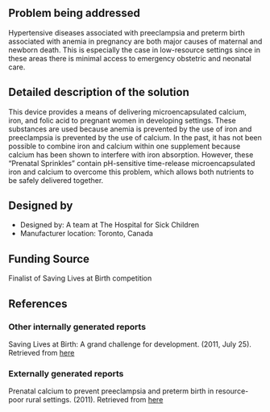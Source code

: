 {{Medical Device
|Health Topic=Maternal mortality
|Classification=Preventative
|Scope=Prototype
|Location=Africa
|Image=Imageneeded.png
}}
<!-- Please make sure to use the format provided below for consistency between all devices. -->
==Problem being addressed==
Hypertensive diseases associated with preeclampsia and preterm birth associated with anemia in pregnancy are both major causes of maternal and newborn death. This is especially the case in low-resource settings since in these areas there is minimal access to emergency obstetric and neonatal care.
==Detailed description of the solution==
This device provides a means of delivering microencapsulated calcium, iron, and folic acid to pregnant women in developing settings. These substances are used because anemia is prevented by the use of iron and preeclampsia is prevented by the use of calcium. In the past, it has not been possible to combine iron and calcium within one supplement because calcium has been shown to interfere with iron absorption. However, these “Prenatal Sprinkles” contain pH-sensitive time-release microencapsulated iron and calcium to overcome this problem, which allows both nutrients to be safely delivered together. 
==Designed by==
*Designed by: A team at The Hospital for Sick Children
*Manufacturer location: Toronto, Canada
 
==Funding Source==
Finalist of Saving Lives at Birth competition

==References==

===Other internally generated reports===
Saving Lives at Birth: A grand challenge for development. (2011, July 25). Retrieved from [http://www.sickkids.ca/AboutSickKids/Newsroom/Past-News/News/Grand-Challenge-for-Development.html here]
===Externally generated reports===
Prenatal calcium to prevent preeclampsia and preterm birth in resource-poor rural settings. (2011). Retrieved from [http://savinglivesatbirth.net/summaries/88 here]

<!-- Add relevant categories, such as [[Category:HIV]] or [[Category:Malaria]] below this line -->